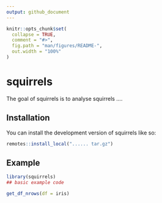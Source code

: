 ```yaml
---
output: github_document
---
```


<!-- README.md is generated from README.Rmd. Please edit that file -->

```r
knitr::opts_chunk$set(
  collapse = TRUE,
  comment = "#>",
  fig.path = "man/figures/README-",
  out.width = "100%"
)
```

# squirrels

<!-- badges: start -->
<!-- badges: end -->

The goal of squirrels is to analyse squirrels .... 

## Installation

You can install the development version of squirrels like so:

``` r
remotes::install_local("...... tar.gz")
```

## Example


```r
library(squirrels)
## basic example code
```

```r
get_df_nrows(df = iris)
```

